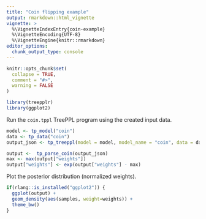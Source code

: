 ```yaml
---
title: "Coin flipping example"
output: rmarkdown::html_vignette
vignette: >
  %\VignetteIndexEntry{coin-example}
  %\VignetteEncoding{UTF-8}
  %\VignetteEngine{knitr::rmarkdown}
editor_options: 
  chunk_output_type: console
---
```


```r
knitr::opts_chunk$set(
  collapse = TRUE,
  comment = "#>",
  warning = FALSE
)
```

```r
library(treepplr)
library(ggplot2)
```

Run the `coin.tppl` TreePPL program using the created input data. 

```r
model <- tp_model("coin")
data <- tp_data("coin")
output_json <- tp_treeppl(model = model, model_name = "coin", data = data, data_name = "coin")
```

```r
output <-  tp_parse_coin(output_json)
max <- max(output["weights"])
output["weights"] <- exp(output["weights"] - max)
```

Plot the posterior distribution (normalized weights).

```r
if(rlang::is_installed("ggplot2")) {
  ggplot(output) +
  geom_density(aes(samples, weight=weights)) +
  theme_bw()
}
```

